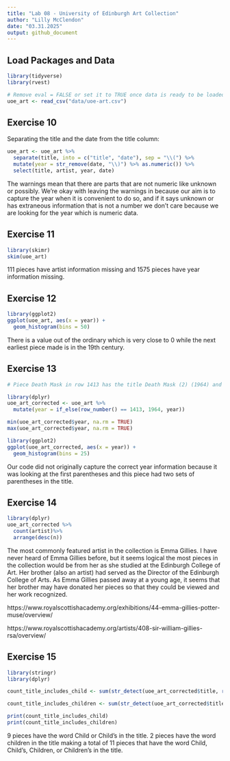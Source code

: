 ```yaml
---
title: "Lab 08 - University of Edinburgh Art Collection"
author: "Lilly McClendon"
date: "03.31.2025"
output: github_document
---
```


## Load Packages and Data  

```r
library(tidyverse) 
library(rvest)
```

```r
# Remove eval = FALSE or set it to TRUE once data is ready to be loaded
uoe_art <- read_csv("data/uoe-art.csv")
```

## Exercise 10

Separating the title and the date from the title column:  

```r
uoe_art <- uoe_art %>%
  separate(title, into = c("title", "date"), sep = "\\(") %>%
  mutate(year = str_remove(date, "\\)") %>% as.numeric()) %>%
  select(title, artist, year, date)
```

The warnings mean that there are parts that are not numeric like unknown or possibly. We're okay with leaving the warnings in because our aim is to capture the year when it is convenient to do so, and if it says unknown or has extraneous information that is not a number we don't care because we are looking for the year which is numeric data. 

## Exercise 11  

```r
library(skimr)
skim(uoe_art)
```

111 pieces have artist information missing and 1575 pieces have year information missing. 

## Exercise 12

```r
library(ggplot2)
ggplot(uoe_art, aes(x = year)) + 
  geom_histogram(bins = 50)
```

There is a value out of the ordinary which is very close to 0 while the next earliest piece made is in the 19th century.  

## Exercise 13

```r
# Piece Death Mask in row 1413 has the title Death Mask (2) (1964) and the code above was using (2) for the year and date. The code below manually changes it to be correct.

library(dplyr)
uoe_art_corrected <- uoe_art %>% 
  mutate(year = if_else(row_number() == 1413, 1964, year))

min(uoe_art_corrected$year, na.rm = TRUE)
max(uoe_art_corrected$year, na.rm = TRUE)
```

```r
library(ggplot2)
ggplot(uoe_art_corrected, aes(x = year)) + 
  geom_histogram(bins = 25)
```


Our code did not originally capture the correct year information because it was looking at the first parentheses and this piece had two sets of parentheses in the title. 

## Exercise 14 

```r
library(dplyr)
uoe_art_corrected %>% 
  count(artist)%>%
  arrange(desc(n))
```

The most commonly featured artist in the collection is Emma Gillies. I have never heard of Emma Gillies before, but it seems logical the most pieces in the collection would be from her as she studied at the Edinburgh College of Art. Her brother (also an artist) had served as the Director of the Edinburgh College of Arts. As Emma Gillies passed away at a young age, it seems that her brother may have donated her pieces so that they could be viewed and her work recognized. 

https://www.royalscottishacademy.org/exhibitions/44-emma-gillies-potter-muse/overview/

https://www.royalscottishacademy.org/artists/408-sir-william-gillies-rsa/overview/


## Exercise 15

```r
library(stringr)
library(dplyr)

count_title_includes_child <- sum(str_detect(uoe_art_corrected$title, regex("child\\b", ignore_case = TRUE)))

count_title_includes_children <- sum(str_detect(uoe_art_corrected$title, regex("child", ignore_case = TRUE)))

print(count_title_includes_child)
print(count_title_includes_children)
```


9 pieces have the word Child or Child's in the title. 2 pieces have the word children in the title making a total of 11 pieces that have the word Child, Child's, Children, or Children's in the title. 


